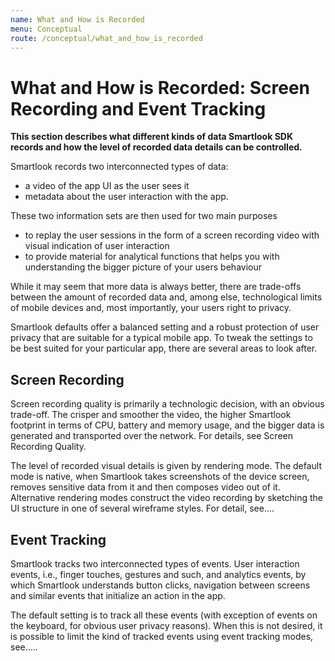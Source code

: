 ```yaml
---
name: What and How is Recorded
menu: Conceptual
route: /conceptual/what_and_how_is_recorded
---
```



# What and How is Recorded: Screen Recording and Event Tracking

**This section describes what different kinds of data Smartlook SDK records and how the level of recorded data details can be controlled.**

Smartlook records two interconnected types of data: 
- a video of the app UI as the user sees it
- metadata about the user interaction with the app. 

These two information sets are then used for two main purposes
- to replay the user sessions in the form of a screen recording video with   visual indication of user interaction
- to provide material for analytical functions that helps you with understanding the bigger picture of your users behaviour

While it may seem that more data is always better, there are trade-offs between the amount of recorded data and, among else, technological limits of mobile devices and, most importantly, your users right to privacy.

Smartlook defaults offer a balanced setting and a robust protection of user privacy that are suitable for a typical mobile app. To tweak the settings to be best suited for your particular app, there are several areas to look after.

## Screen Recording

Screen recording quality is primarily a technologic decision, with an obvious trade-off. The crisper and smoother the video, the higher Smartlook footprint in terms of CPU, battery and memory usage, and the bigger data is generated and transported over the network. For details, see Screen Recording Quality.

The level of recorded visual details is given by rendering mode. The default mode is native, when Smartlook takes screenshots of the device screen, removes sensitive data from it and then composes video out of it. Alternative rendering modes construct the video recording by sketching the UI structure in one of several wireframe styles. For detail, see….

## Event Tracking

Smartlook tracks two interconnected types of events. User interaction events, i.e., finger touches, gestures and such, and analytics events, by which Smartlook understands button clicks, navigation between screens and similar events that initialize an action in the app.

The default setting is to track all these events (with exception of events on the keyboard, for obvious user privacy reasons). When this is not desired, it is possible to limit the kind of tracked events using event tracking modes, see…..

